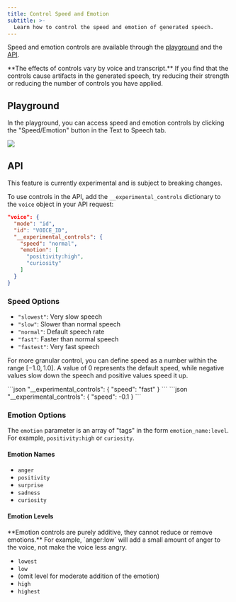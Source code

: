 ```yaml
---
title: Control Speed and Emotion
subtitle: >-
  Learn how to control the speed and emotion of generated speech.
---
```


Speed and emotion controls are available through the [playground](https://play.cartesia.ai) and the [API](/docs/reference/api/sonic/generate-speech).

<Note>
**The effects of controls vary by voice and transcript.** If you find that the controls cause artifacts in the generated speech, try reducing their strength or reducing the number of controls you have applied.
</Note>

## Playground

In the playground, you can access speed and emotion controls by clicking the "Speed/Emotion" button in the Text to Speech tab.

<Frame background="subtle">
  <img src="/assets/images/speed-emotion-pg.png" />
</Frame>

## API

<Warning>
This feature is currently experimental and is subject to breaking changes.
</Warning>

To use controls in the API, add the `__experimental_controls` dictionary to the `voice` object in your API request:

```json
"voice": {
  "mode": "id",
  "id": "VOICE_ID",
  "__experimental_controls": {
    "speed": "normal",
    "emotion": [
      "positivity:high",
      "curiosity"
    ]
  }
}
```

### Speed Options

- `"slowest"`: Very slow speech
- `"slow"`: Slower than normal speech
- `"normal"`: Default speech rate
- `"fast"`: Faster than normal speech
- `"fastest"`: Very fast speech

For more granular control, you can define speed as a number within the range $[-1.0, 1.0]$. A value of 0 represents the default speed, while negative values slow down the speech and positive values speed it up.

<Tabs>
<Tab title="Using a label">
```json
"__experimental_controls": {
  "speed": "fast"
}
```
</Tab>

<Tab title="Using a number">
```json
"__experimental_controls": {
  "speed": -0.1
}
```
</Tab>
</Tabs>

### Emotion Options

The `emotion` parameter is an array of "tags" in the form `emotion_name:level`. For example, `positivity:high` or `curiosity`.

#### Emotion Names

- `anger`
- `positivity`
- `surprise`
- `sadness`
- `curiosity`

#### Emotion Levels

<Note>
**Emotion controls are purely additive, they cannot reduce or remove emotions.** For example, `anger:low` will add a small amount of anger to the voice, not make the voice less angry.
</Note>

- `lowest`
- `low`
- (omit level for moderate addition of the emotion)
- `high`
- `highest`
